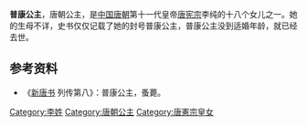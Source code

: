 {{東亞女性歷史人物
| 名稱=普康公主
| 身份=[[唐朝|唐朝]]公主
| 畫像=
| 說明=
| 姓=李
| 封爵=[[公主|公主]]
| 位號=
| 封號=普康公主
| 出生年=
| 婚年=
| 逝世年=
| 諡號=
| 墳墓=
| 父親=[[唐宪宗|唐宪宗]][[李纯|李纯]]
|}}
'''普康公主'''，唐朝公主，是[[中国|中国]][[唐朝|唐朝]]第十一代皇帝[[唐宪宗|唐宪宗]]李纯的十八个女儿之一。她的生母不详，史书仅仅记载了她的封号普康公主，普康公主没到适婚年龄，就已经去世。
== 参考资料 ==
*《[[新唐书|新唐书]] 列传第八》：普康公主，蚤薨。

[[Category:李姓|Category:李姓]]
[[Category:唐朝公主|Category:唐朝公主]]
[[Category:唐憲宗皇女|Category:唐憲宗皇女]]